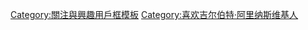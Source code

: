 {{Userbox
  |border-c = white
  |border-s = 1
  |id-c     = black
  |id-s     = 12
  |id-fc    = white
  |info-c   = black
  |info-s   = 10
  |info-fc  = white
  |id       = [[File:ArenasWizards2.jpg|35px]]
  |info     = 这个用户喜欢“大将军”'''[[吉尔伯特·阿里纳斯|<span style="color: yellow;">阿里纳斯</span>]]'''。}}<noinclude>
[[Category:關注與興趣用戶框模板]]
</noinclude><includeonly>
[[Category:喜欢吉尔伯特·阿里纳斯维基人]]
</includeonly>